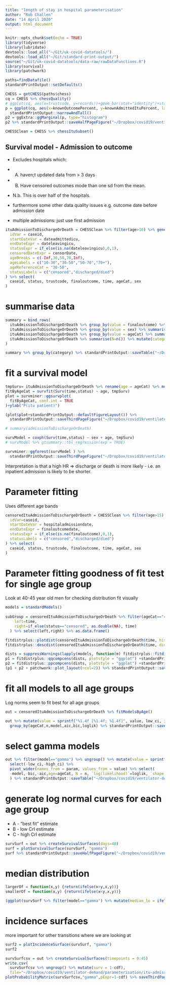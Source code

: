 ```yaml
---
title: "length of stay in hospital parameterisation"
author: "Rob Challen"
date: "14 April 2020"
output: html_document
---
```


```r
knitr::opts_chunk$set(echo = TRUE)
library(tidyverse)
library(lubridate)
devtools::load_all("~/Git/uk-covid-datatools/")
devtools::load_all("~/Git/standard-print-output/")
source("~/Git/uk-covid-datatools/data-raw/rawDataFunctions.R")
library(survival)
library(patchwork)

paths=findDatafile()
standardPrintOutput::setDefaults()
```

```r

CHESS = getCHESS(paths$chess)
cq = CHESS %>% chessQuality()
# ggplot(cq, aes(x=trustcode, y=records))+geom_bar(stat="identity")+standardPrintOutput::narrowAndTall()
p = ggplot(cq, aes(x=knownOutcomePercent, y=knownAdmittedItuPercent, label=trustcode, colour=updatedRecords/records))+geom_point()+geom_vline(xintercept=0.1)+geom_hline(yintercept=0.5)+scale_color_gradient(low="red",high="green")+
  standardPrintOutput::narrowAndTall()
p2 = ggExtra::ggMarginal(p, type="histogram")
p2 %>% standardPrintOutput::saveHalfPageFigure("~/Dropbox/covid19/ventilator-demand/parameterisation/itu-admission-to-itu-discharge/chessDataQuality")

CHESSClean = CHESS %>% chessItuSubset()
```

## Survival model - Admission to outcome

* Excludes hospitals which:
* A) haven;t updated data from > 3 days
* B) Have censored outcomes mode than one sd from the mean.
* N.b. This is over half of the hospitals.

* furthermore some other data quality issues e.g. outcome date before admission date
* multiple admissions: just use first admission

```r
ituAdmissionToDischargeOrDeath = CHESSClean %>% filter(age>10) %>% generateSurvivalData(
  idVar = caseid,
  startDateVar = dateadmittedicu, 
  endDateExpr = dateleavingicu, 
  statusExpr = if_else(is.na(dateleavingicu),0,1),
  censoredDateExpr = censorDate,
  ageBreaks = c(-Inf,30,50,70,Inf),
  ageLabels = c("10-30","30-50","50-70","70+"),
  ageReferenceCat = "30-50",
  statusLabels = c("censored","discharged/died")
) %>% select(
  caseid, status, trustcode, finaloutcome, time, ageCat, sex
)
```

# summarise data

```r
summary = bind_rows(
  ituAdmissionToDischargeOrDeath %>% group_by(value = finaloutcome) %>% summarise(N=n(), `%age`=sprintf("%1.1f %%",n()/nrow(ituAdmissionToDischargeOrDeath)*100)) %>% mutate(category="Outcome", value = if_else(is.na(value),"Inpatient",as.character(value))),
  ituAdmissionToDischargeOrDeath %>% group_by(value = sex) %>% summarise(N=n(), `%age`=sprintf("%1.1f %%",n()/nrow(ituAdmissionToDischargeOrDeath)*100)) %>% mutate(category="Gender", value = as.character(value)),
  ituAdmissionToDischargeOrDeath %>% group_by(value = ageCat) %>% summarise(N=n(), `%age`=sprintf("%1.1f %%",n()/nrow(ituAdmissionToDischargeOrDeath)*100)) %>% mutate(category="Age", value = as.character(value)) %>% arrange(value),
  ituAdmissionToDischargeOrDeath %>% summarise(N=n()) %>% mutate(category="Total", value = "", `%age`="" )
)

summary %>% group_by(category) %>% standardPrintOutput::saveTable("~/Dropbox/covid19/ventilator-demand/parameterisation/itu-admission-to-itu-discharge/Table1_summary")
```

# fit a survival model



```r
tmpSurv= ituAdmissionToDischargeOrDeath %>% rename(age = ageCat) %>% mutate(status = as.integer(status)-1)
fitByAgeCat = survfit(Surv(time,status) ~ age, tmpSurv)
plot = survminer::ggsurvplot(
  fitByAgeCat, conf.int = TRUE
)+ylab("P(itu patient)")

(plot$plot+standardPrintOutput::defaultFigureLayout()) %>% 
  standardPrintOutput::saveThirdPageFigure("~/Dropbox/covid19/ventilator-demand/parameterisation/itu-admission-to-itu-discharge/Fig1_kaplanMeierByAge")

# summary(admissionToDischargeOrDeath)

survModel = coxph(Surv(time,status) ~ sex + age, tmpSurv)
# survModel %>% gtsummary::tbl_regression(exp = TRUE) 

survminer::ggforest(survModel ) %>% 
  standardPrintOutput::saveThirdPageFigure("~/Dropbox/covid19/ventilator-demand/parameterisation/itu-admission-to-itu-discharge/Fig2_coxModel")
```

Interpretation is that a high HR => discharge or death is more likely - i.e. an inpatient admission is likely to be shorter.

# Parameter fitting

Uses different age bands

```r
censoredItuAdmissionToDischargeOrDeath = CHESSClean %>% filter(age>15) %>% generateSurvivalData(
  idVar=caseid,
  startDateVar = hospitaladmissiondate, 
  endDateExpr = finaloutcomedate, 
  statusExpr = if_else(is.na(finaloutcome),0,1),
  statusLabels = c("censored","discharged/died")
) %>% select(
  caseid, status, trustcode, finaloutcome, time, ageCat, sex
)
```

# Parameter fitting goodness of fit test for single age group

Look at 40-45 year old men for checking distribution fit visually

```r
models = standardModels()
  
subGroup = censoredItuAdmissionToDischargeOrDeath %>% filter(ageCat=="40-44") %>% mutate(
    left=time,
    right=if_else(status=="censored", as.double(NA), time)
  ) %>% select(left,right) %>% as.data.frame()

fitdistrplus::plotdist(censoredItuAdmissionToDischargeOrDeath$time, histo=TRUE, demp=TRUE)
fitdistrplus::descdist(censoredItuAdmissionToDischargeOrDeath$time, discrete=FALSE, boot=500)

dists = suppressWarnings(lapply(models, function(m) fitdistrplus::fitdistcens(subGroup, m$name, lower = c(0, 0), start = m$start))) 
p1 = fitdistrplus::qqcompcens(dists, plotstyle = "ggplot") +standardPrintOutput::narrowAndTall()
p2 = fitdistrplus::ppcompcens(dists, plotstyle = "ggplot") +standardPrintOutput::narrowAndTall()
(p1 + p2 + patchwork::plot_layout(ncol=2)) %>% standardPrintOutput::saveQuarterPageFigure("~/Dropbox/covid19/ventilator-demand/parameterisation/itu-admission-to-itu-discharge/Fig3_fitDistributions")
```

# fit all models to all age groups

Log norms seem to fit best for all age groups

```r
out = censoredItuAdmissionToDischargeOrDeath %>% fitModelsByAge()

out %>% mutate(value = sprintf("%1.4f [%1.4f; %1.4f]", value, low_ci, ifelse(high_ci>100,Inf,high_ci))) %>% select(ageCat,n,model,aic,bic,loglik,param, value) %>% 
  group_by(ageCat,n,model,aic,bic,loglik) %>% standardPrintOutput::saveTableLandscape("~/Dropbox/covid19/ventilator-demand/parameterisation/itu-admission-to-itu-discharge/SuppTable1_fullBreakdownFittedModels")
```

# select gamma models

```r
out %>% filter(model=="gamma") %>% ungroup() %>% mutate(value = sprintf("%1.4f [%1.4f; %1.4f]", value, low_ci, ifelse(high_ci>100,Inf,high_ci))) %>%
  select(-low_ci,-high_ci) %>% 
  pivot_wider(names_from = param, values_from = value) %>% select(
  -model,-bic,-aic,age=ageCat, N = n, `log(likelihood)`=loglik, `shape [95% CrI]` = shape, `rate [95% CrI]` = rate
  ) %>% standardPrintOutput::saveTable("~/Dropbox/covid19/ventilator-demand/parameterisation/itu-admission-to-itu-discharge/Table2_logNormalParameterisation")
```

# generate log normal curves for each age group

* A - "best fit" estimate
* B - low CrI estimate
* C - high CrI estimate

```r
survSurf = out %>% createSurvivalSurfaces(days=40)
surf = plotSurvivalSurface(survSurf, "gamma")
surf %>% standardPrintOutput::saveHalfPageFigure("~/Dropbox/covid19/ventilator-demand/parameterisation/itu-admission-to-itu-discharge/Fig4_losDensity")

```
# median distribution

```r

largerOf = function(x,y) {return(ifelse(x>y,x,y))}
smallerOf = function(x,y) {return(ifelse(x<y,x,y))}

(ggplot(survSurf %>% filter(model=="gamma") %>% mutate(median_lo = ifelse(is.na(median_lo),0,median_lo)),aes(x=ageCat,y=median,ymin=smallerOf(median_lo,median_hi),ymax=largerOf(median_lo,median_hi), group=1))+geom_line()+geom_ribbon(alpha=0.2)+xlab("age")+ylab("median length of stay")) %>% standardPrintOutput::saveHalfPageFigure("~/Dropbox/covid19/ventilator-demand/parameterisation/itu-admission-to-itu-discharge/Fig5_losMedianByAge")

```


# incidence surfaces 

more important for other transitions where we are looking at 

```r
surf2 = plotIncidenceSurface(survSurf, "gamma")
surf2
```

```r
survSurfcsv = out %>% createSurvivalSurfaces(timepoints = 0:45)
write.csv(
  survSurfcsv %>% ungroup() %>% mutate(surv = 1-cdf),
  file="~/Dropbox/covid19/ventilator-demand/parameterisation/itu-admission-to-itu-discharge/itu-admission-to-itu-discharge.csv")        
plotProbabilityMatrix(survSurfcsv,"gamma",pExpr=1-cdf) %>% saveThirdPageFigure("~/Dropbox/covid19/ventilator-demand/parameterisation/itu-admission-to-itu-discharge/daily_probability_by_age")

```


<!-- # validate against Bristol data -->

<!-- Do a set of Kolmogorov-Smirnov tests on different combinations of parameters and log normal distributions -->

<!-- ```{r} -->
<!-- bri = getBristolData(paths$bristol) -->
<!-- bri2 = bri %>% bristolSurvivalSubset()  -->
<!-- bri3 = bri2 %>% generateSurvivalData( -->
<!--   idVar = record_number, -->
<!--   startDateVar = admission_date, -->
<!--   endDateExpr = discharge_date, -->
<!--   statusLabels = c("censored","disch or died") -->
<!-- ) -->

<!-- doKSTest = function(d,g,paramNames,params,n) { -->
<!--   sample = d$time -->
<!--   params = as.list(params) -->
<!--   names(params) = paramNames -->
<!--   params$x = jitter(sample) -->
<!--   params$y = "plnorm" -->
<!--   # browser() -->
<!--   ks = do.call("ks.test",params) -->
<!--   return(tibble( -->
<!--     testN = length(sample), -->
<!--     referenceN = max(n), -->
<!--     pValue = ks$p.value, -->
<!--     dStatistic = ks$statistic -->
<!--   )) -->
<!-- } -->

<!-- gofBri = bri3 %>% filter(status == "disch or died") %>% group_by(ageCat) %>% group_modify(function(d,g,...) { -->
<!--   reference = out %>% filter(model == "lnorm" & ageCat == g$ageCat) -->
<!--   out = bind_rows( -->
<!--     doKSTest(d,g,reference$param, reference$value, reference$n) %>% mutate(estimate = "central"), -->
<!--     doKSTest(d,g,reference$param, reference$low_ci, reference$n) %>% mutate(estimate = "low credible"), -->
<!--     doKSTest(d,g,reference$param, reference$high_ci, reference$n) %>% mutate(estimate = "high credible") -->
<!--   ) -->
<!-- }) -->

<!-- numbers = gofBri %>% select(ageCat,estimate,test=testN,fit=referenceN) %>% pivot_longer(cols=c("test","fit"),names_to = "source", values_to = "N") -->

<!-- top = ggplot(gofBri, aes(x=ageCat,y=pValue,fill=estimate))+geom_bar(stat="identity", position="dodge", width=0.7, colour="black")+standardPrintOutput::narrowAndTall()+theme(axis.text.x = element_blank(), axis.title.x = element_blank())+ylab("P value") -->
<!-- bottom = ggplot(numbers, aes(x=ageCat,y=source,label=N, colour = source))+geom_text()+guides(colour="none")+theme(panel.grid = element_blank(),axis.title.x = element_blank())+ylab("N") -->

<!-- (top+bottom+patchwork::guide_area()+patchwork::plot_layout(ncol=1, heights = c(9,2,1), guides = "collect")) %>% standardPrintOutput::saveThirdPageFigure("~/Dropbox/covid19/ventilator-demand/parameterisation/itu-admission-to-itu-discharge/Fig6_validateBristol") -->
<!-- ``` -->

<!-- Suggests the fitted distributions to the UK wide data reasonably describes the Bristol data from 30-70 year olds. The high credible estimates are closer to the bristol data in the older age group.  -->

<!-- Possible that my exclusion of hospitals with high numbers of censoring was too enthusiastic, and this would tend to drive down the LOS. Alternatively Bristol OAPs stay longer in hospital as they don't die as quickly as the rest of the country. -->

<!-- # unsing surv -->

<!-- ```{r} -->


<!-- crlnorm <- flexsurv::flexsurvreg(Surv(time, status != "censored") ~ ageCat, data = admissionToDischargeOrDeath, dist = "gamma") -->
<!-- crlnorm -->

<!-- ``` -->